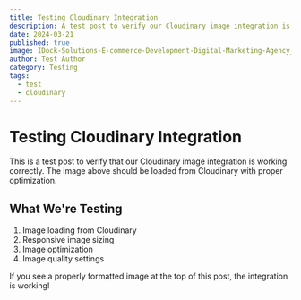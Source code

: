 ```yaml
---
title: Testing Cloudinary Integration
description: A test post to verify our Cloudinary image integration is working properly
date: 2024-03-21
published: true
image: IDock-Solutions-E-commerce-Development-Digital-Marketing-Agency_46_afyg1t
author: Test Author
category: Testing
tags:
  - test
  - cloudinary
---
```


# Testing Cloudinary Integration

This is a test post to verify that our Cloudinary image integration is working correctly. The image above should be loaded from Cloudinary with proper optimization.

## What We're Testing

1. Image loading from Cloudinary
2. Responsive image sizing
3. Image optimization
4. Image quality settings

If you see a properly formatted image at the top of this post, the integration is working! 